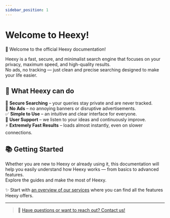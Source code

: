 ---
sidebar_position: 1
---

# Welcome to Heexy!

🎉 Welcome to the official Heexy documentation!

Heexy is a fast, secure, and minimalist search engine that focuses on your privacy, maximum speed, and high-quality results.  
No ads, no tracking — just clean and precise searching designed to make your life easier.

## 🚀 What Heexy can do

🔎 **Secure Searching** – your queries stay private and are never tracked.  
🚫 **No Ads** – no annoying banners or disruptive advertisements.  
✅ **Simple to Use** – an intuitive and clear interface for everyone.  
🤝 **User Support** – we listen to your ideas and continuously improve.  
⚡ **Extremely Fast Results** – loads almost instantly, even on slower connections.

## 📚 Getting Started

Whether you are new to Heexy or already using it, this documentation will help you easily understand how Heexy works — from basics to advanced features.  
Explore the guides and make the most of Heexy.

✨ Start with [an overview of our services](https://docs.heexy.org/services/introduction) where you can find all the features Heexy offers.

-----

> 💬 [Have questions or want to reach out? Contact us!](https://docs.heexy.org/contact)
